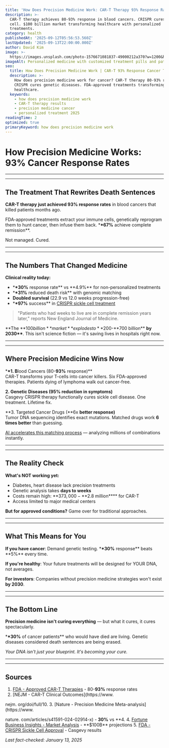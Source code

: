 ```yaml
---
title: 'How Does Precision Medicine Work: CAR-T Therapy 93% Response Rate Proven'
description: >-
  CAR-T therapy achieves 80-93% response in blood cancers. CRISPR cures sickle 
  cell. $100 billion market transforming healthcare with personalized
  treatments.
category: health
publishedAt: '2025-09-12T05:56:53.560Z'
lastUpdated: '2025-09-13T22:00:00.000Z'
author: David Kim
image: >-
  https://images.unsplash.com/photo-1576671081837-49000212a370?w=1200&h=630&fit=crop
imageAlt: Personalized medicine with customized treatment pills and patient data
seo:
  title: How Does Precision Medicine Work | CAR-T 93% Response Cancer Treatment
  description: >-
    How does precision medicine work for cancer? CAR-T therapy 80-93% response.
    CRISPR cures genetic diseases. FDA-approved treatments transforming
    healthcare.
  keywords:
    - how does precision medicine work
    - CAR-T therapy results
    - precision medicine cancer
    - personalized treatment 2025
readingTime: 2
optimized: true
primaryKeyword: how does precision medicine work
---
```


# How Precision Medicine Works: **93%** Cancer Response Rates

---

---

## The Treatment That Rewrites Death Sentences

**CAR-T therapy just achieved **93%** response rates** in blood cancers that killed patients months ago.

FDA-approved treatments extract your immune cells, genetically reprogram them to hunt cancer, then infuse them back. \***\*67%** achieve complete remission\*\*.

Not managed. Cured.

---

---

## The Numbers That Changed Medicine

**Clinical reality today:**

- \***\*30%** response rate** vs **4.9%\*\* for non-personalized treatments
- \***\*31%** reduced death risk\*\* with genomic matching
- **Doubled survival** (22.9 vs 12.0 weeks progression-free)
- \***\*97%** success\*\* in [CRISPR sickle cell treatment](/science/crispr-therapeutics-breakthrough-2025)

>

> "Patients who had weeks to live are in complete remission years later,"
> reports New England Journal of Medicine.

**The **$100 billion** market** explodes to **$200-**700 billion\*\* **by 2030\*\***. This isn't science fiction — it's saving lives in hospitals right now.

---

---

## Where Precision Medicine Wins Now

\***\*1. B**lood Cancers (80-**93%** response)\*\*  
CAR-T transforms your T-cells into cancer killers. Six FDA-approved therapies. Patients dying of lymphoma walk out cancer-free.

**2. Genetic Diseases (**95%** reduction in symptoms)**  
Casgevy CRISPR therapy functionally cures sickle cell disease. One treatment. Lifetime fix.

**3. Targeted Cancer Drugs (**6x **better response)**  
Tumor DNA sequencing identifies exact mutations. Matched drugs work **6 times better** than guessing.

[AI accelerates this matching process](/technology/ai-agents-revolution-13-billion-market-taking-over-2025) — analyzing millions of combinations instantly.

---

---

## The Reality Check

**What's NOT working yet:**

- Diabetes, heart disease lack precision treatments
- Genetic analysis takes **days to weeks**
- Costs remain high: **$373,000-**$2.8 million\*\*\*\* for CAR-T
- Access limited to major medical centers

**But for approved conditions?** Game over for traditional approaches.

---

---

## What This Means for You

**If you have cancer**: Demand genetic testing. \***\*30%** response** beats **5%\*\* every time.

**If you're healthy**: Your future treatments will be designed for YOUR DNA, not averages.

**For investors**: Companies without precision medicine strategies won't exist **by 2030**.

---

---

## The Bottom Line

**Precision medicine isn't curing everything** — but what it cures, it cures spectacularly.

\***\*30%** of cancer patients\*\* who would have died are living. Genetic diseases considered death sentences are being erased.

_Your DNA isn't just your blueprint. It's becoming your cure._

---

---

## Sources

1. [FDA - Approved CAR-T Therapies](https://www.fda.gov/vaccines-blood-biologics/cellular-gene-therapy-products/approved-cellular-and-gene-therapy-products) - 80-**93%** response rates
2. [NEJM - CAR-T Clinical Outcomes](https://www.

nejm. org/doi/full/10. 3. [Nature - Precision Medicine Meta-analysis](https://www.

nature. com/articles/s41591-024-02914-x) - **30%** vs **4. 4. [Fortune Business Insights - Market Analysis](https://www.fortunebusinessinsights.com/precision-medicine-market-102144) - **$100B\*\* projections 5. [FDA - CRISPR Sickle Cell Approval](https://www.fda.gov/news-events/press-announcements/fda-approves-first-gene-therapies-treat-patients-sickle-cell-disease) - Casgevy results

_Last fact-checked: January 13, 2025_
